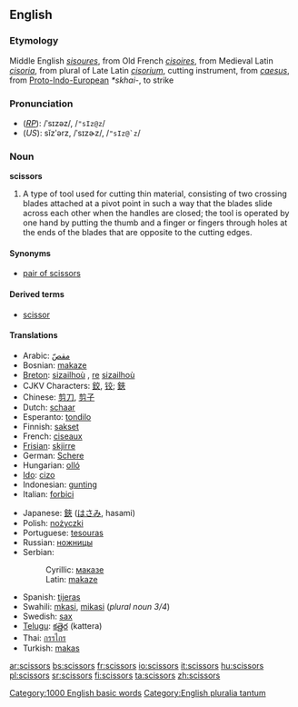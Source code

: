 ==English==
===Etymology===
Middle English ''[[sisoures]]'', from Old French ''[[cisoires]]'', from Medieval Latin ''[[cisoria]]'', from plural of Late Latin ''[[cisorium]]'', cutting instrument, from {{Latin}} ''[[caesus]]'', from [[Proto-Indo-European]] ''*skhai-'', to strike

===Pronunciation===
*(''[[RP]]''): /ˈsɪzəz/, /<tt>"sIz@z</tt>/
*(''US''): sĭzʹərz, /ˈsɪzɚz/, /<tt>"sIz@`z</tt>/

===Noun===
'''scissors''' {{pluralonly}}

# A type of tool used for cutting thin material, consisting of two crossing blades attached at a pivot point in such a way that the blades slide across each other when the handles are closed; the tool is operated by one hand by putting the thumb and a finger or fingers through holes at the ends of the blades that are opposite to the cutting edges.

====Synonyms====
*[[pair of scissors]]

====Derived terms====
*[[scissor]]<!--attributive form and verb-->

====Translations====
{{top}}
*Arabic: [[مقصّ]]
*Bosnian: [[makaze#Bosnian|makaze]] {{f}} {{p}}
*[[Breton]]: [[sizailhoù]] {{f}} {{p}}, [[re]] [[sizailhoù]]
*CJKV Characters: [[鉸]], [[铰]]; [[鋏]]
*Chinese: [[剪刀]], [[剪子]]
*Dutch: [[schaar]] {{f}}
*Esperanto: [[tondilo]]
*Finnish: [[sakset]] {{p}}
*French: [[ciseaux]] {{m}} {{p}}
*[[Frisian]]: [[skjirre]]
*German: [[Schere]] {{f}}
*Hungarian: [[olló]]
*[[Ido]]: [[cizo]]
*Indonesian: [[gunting]]
*Italian: [[forbici]] {{f}} {{p}}
{{mid}}
*Japanese: [[鋏]] ([[はさみ]], hasami)
*Polish: [[nożyczki]] {{p}}
*Portuguese: [[tesouras]]
*Russian: [[ножницы]] {{p}}
*Serbian:
*:Cyrillic: [[маказе#Serbian|маказе]] {{f}} {{p}}
*:Latin: [[makaze#Serbian|makaze]] {{f}} {{p}}
*Spanish: [[tijeras]] {{f}} {{p}}
*Swahili: [[mkasi]], [[mikasi]] (''plural noun 3/4'')
*Swedish: [[sax]] {{s}}
*[[Telugu]]: [[కత్తెర]] (kattera)
*Thai: [[กรรไกร]]
*Turkish: [[makas]]
{{bottom}}

[[Category:1000 English basic words]]
[[Category:English pluralia tantum]]

[[ar:scissors]]
[[bs:scissors]]
[[fr:scissors]]
[[io:scissors]]
[[it:scissors]]
[[hu:scissors]]
[[pl:scissors]]
[[sr:scissors]]
[[fi:scissors]]
[[ta:scissors]]
[[zh:scissors]]